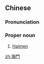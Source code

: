 {{also|海门}}
==Chinese==
{{zh-forms|s=海门}}

===Pronunciation===
{{zh-pron
|m=Hǎimén
|c=hoi2 mun4
|mn=Hái-mn̂g
|cat=pn
}}

===Proper noun===
{{zh-proper noun}}

# [[Haimen]]

{{zh-cat|Cities}}

[[zh:海門]]